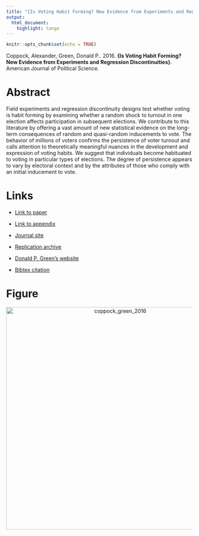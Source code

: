 ```yaml
---
title: "{Is Voting Habit Forming? New Evidence from Experiments and Regression Discontinuities}"
output:
  html_document:
    highlight: tango
---
```


```r
knitr::opts_chunk$set(echo = TRUE)
```

Coppock, Alexander, Green, Donald P.. 2016. <b>{Is Voting Habit Forming? New Evidence from Experiments and Regression Discontinuities}</b>. American Journal of Political Science.

# Abstract
Field experiments and regression discontinuity designs test whether voting is habit forming by examining whether a random shock to turnout in one election affects participation in subsequent elections. We contribute to this literature by offering a vast amount of new statistical evidence on the long-term consequences of random and quasi-random inducements to vote. The behavior of millions of voters confirms the persistence of voter turnout and calls attention to theoretically meaningful nuances in the development and expression of voting habits. We suggest that individuals become habituated to voting in particular types of elections. The degree of persistence appears to vary by electoral context and by the attributes of those who comply with an initial inducement to vote.

# Links
 - <a href='coppock_green_2016.pdf' target='_blank'>Link to paper</a>
 - <a href='coppock_green_2016_appendix.pdf'target='_blank'>Link to appendix</a>
 - <a href='https://doi.org/10.1111/ajps.12210'target='_blank'>Journal site</a>
 - <a href='https://doi.org/10.7910/DVN/ALZVAW'target='_blank'>Replication archive</a>

 - <a href= 'http://www.donaldgreen.com/' target='_blank'>Donald P. Green's website</a>
 - <a href='coppock_green_2016.txt'target='_blank'>Bibtex citation</a>

# Figure
<center><img src="display_figures/coppock_green_2016_display.png" alt="coppock_green_2016" width="600"></center>